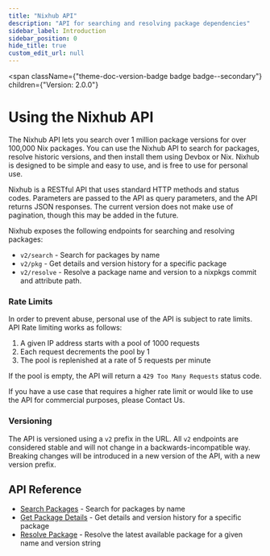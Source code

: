 ```yaml
---
title: "Nixhub API"
description: "API for searching and resolving package dependencies"
sidebar_label: Introduction
sidebar_position: 0
hide_title: true
custom_edit_url: null
---
```



<span
  className={"theme-doc-version-badge badge badge--secondary"}
  children={"Version: 2.0.0"}
>
</span>

# Using the Nixhub API

The Nixhub API lets you search over 1 million package versions for over 100,000 Nix packages. You can use the Nixhub API to search for packages, resolve historic versions, and then install them using Devbox or Nix. Nixhub is designed to be simple and easy to use, and is free to use for personal use. 

Nixhub is a RESTful API that uses standard HTTP methods and status codes. Parameters are passed to the API as query parameters, and the API returns JSON responses. The current version does not make use of pagination, though this may be added in the future.

Nixhub exposes the following endpoints for searching and resolving packages:

- `v2/search` - Search for packages by name
- `v2/pkg` - Get details and version history for a specific package
- `v2/resolve` - Resolve a package name and version to a nixpkgs commit and attribute path.


### Rate Limits

In order to prevent abuse, personal use of the API is subject to rate limits. API Rate limiting works as follows: 

1. A given IP address starts with a pool of 1000 requests
2. Each request decrements the pool by 1
3. The pool is replenished at a rate of 5 requests per minute

If the pool is empty, the API will return a `429 Too Many Requests` status code.

If you have a use case that requires a higher rate limit or would like to use the API for commercial purposes, please Contact Us. 

### Versioning

The API is versioned using a `v2` prefix in the URL. All `v2` endpoints are considered stable and will not change in a backwards-incompatible way. Breaking changes will be introduced in a new version of the API, with a new version prefix. 

## API Reference

* [Search Packages](./search-packages.api.mdx) - Search for packages by name
* [Get Package Details](./get-a-package.api.mdx) - Get details and version history for a specific package
* [Resolve Package](./resolve-a-package-version.api.mdx) - Resolve the latest available package for a given name and version string


      